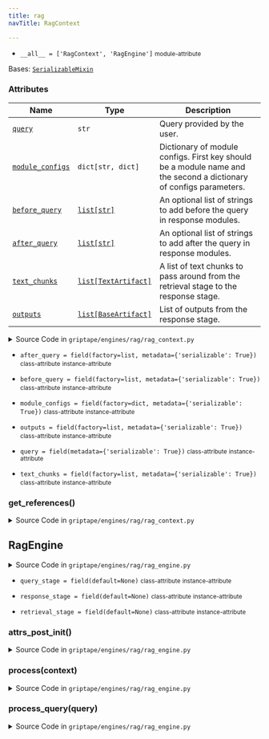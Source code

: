 ```yaml
---
title: rag
navTitle: RagContext

---
```


-   `__all__ = ['RagContext', 'RagEngine']` <small>module-attribute</small>  <span id="griptape.engines.rag.__all__"></span> 

<span id="griptape.engines.rag.RagContext"></span>

Bases:
 [`SerializableMixin`](../../mixins/serializable_mixin.mdx#griptape.mixins.serializable_mixin.SerializableMixin "SerializableMixin (griptape.mixins.serializable_mixin.SerializableMixin)")

### Attributes

| Name                                                                                                                                                                                                                                                                                                     | Type                                                                                                                       | Description                                                                                                             |
| -------------------------------------------------------------------------------------------------------------------------------------------------------------------------------------------------------------------------------------------------------------------------------------------------------- | -------------------------------------------------------------------------------------------------------------------------- | ----------------------------------------------------------------------------------------------------------------------- |
| <a href="./#griptape.engines.rag.RagContext.query" title="query = field(metadata={'serializable': True})           class-attribute       instance-attribute    (griptape.engines.rag.RagContext.query)"><code class="language-python">query</code></a>                                                   | `str`                                                                                                                      | Query provided by the user.<br/>                                                                                        |
| <a href="./#griptape.engines.rag.RagContext.module_configs" title="module_configs = field(factory=dict, metadata={'serializable': True})           class-attribute       instance-attribute    (griptape.engines.rag.RagContext.module_configs)"><code class="language-python">module_configs</code></a> | `dict[str, dict]`                                                                                                          | Dictionary of module configs. First key should be a module name and the second a dictionary of configs parameters.<br/> |
| <a href="./#griptape.engines.rag.RagContext.before_query" title="before_query = field(factory=list, metadata={'serializable': True})           class-attribute       instance-attribute    (griptape.engines.rag.RagContext.before_query)"><code class="language-python">before_query</code></a>         | <a href="../../../data/artifacts.mdx#list" title="List (list)"><code class="language-python">list[str]</code></a>          | An optional list of strings to add before the query in response modules.<br/>                                           |
| <a href="./#griptape.engines.rag.RagContext.after_query" title="after_query = field(factory=list, metadata={'serializable': True})           class-attribute       instance-attribute    (griptape.engines.rag.RagContext.after_query)"><code class="language-python">after_query</code></a>             | <a href="../../../data/artifacts.mdx#list" title="List (list)"><code class="language-python">list[str]</code></a>          | An optional list of strings to add after the query in response modules.<br/>                                            |
| <a href="./#griptape.engines.rag.RagContext.text_chunks" title="text_chunks = field(factory=list, metadata={'serializable': True})           class-attribute       instance-attribute    (griptape.engines.rag.RagContext.text_chunks)"><code class="language-python">text_chunks</code></a>             | <a href="../../../data/artifacts.mdx#list" title="List (list)"><code class="language-python">list[TextArtifact]</code></a> | A list of text chunks to pass around from the retrieval stage to the response stage.<br/>                               |
| <a href="./#griptape.engines.rag.RagContext.outputs" title="outputs = field(factory=list, metadata={'serializable': True})           class-attribute       instance-attribute    (griptape.engines.rag.RagContext.outputs)"><code class="language-python">outputs</code></a>                             | <a href="../../../data/artifacts.mdx#list" title="List (list)"><code class="language-python">list[BaseArtifact]</code></a> | List of outputs from the response stage.<br/>                                                                           |

<details><summary>Source Code in <code>griptape&#47;engines&#47;rag&#47;rag_context.py</code></summary>

```python
@define(kw_only=True)
class RagContext(SerializableMixin):
    """Used by RagEngine stages and module to pass context that individual modules are expected to update in the `run` method.

    Attributes:
        query: Query provided by the user.
        module_configs: Dictionary of module configs. First key should be a module name and the second a dictionary of configs parameters.
        before_query: An optional list of strings to add before the query in response modules.
        after_query: An optional list of strings to add after the query in response modules.
        text_chunks: A list of text chunks to pass around from the retrieval stage to the response stage.
        outputs: List of outputs from the response stage.
    """

    query: str = field(metadata={"serializable": True})
    module_configs: dict[str, dict] = field(factory=dict, metadata={"serializable": True})
    before_query: list[str] = field(factory=list, metadata={"serializable": True})
    after_query: list[str] = field(factory=list, metadata={"serializable": True})
    text_chunks: list[TextArtifact] = field(factory=list, metadata={"serializable": True})
    outputs: list[BaseArtifact] = field(factory=list, metadata={"serializable": True})

    def get_references(self) -> list[Reference]:
        return utils.references_from_artifacts(self.text_chunks)
```

</details>

-   `after_query = field(factory=list, metadata={'serializable': True})` <small>class-attribute</small> <small>instance-attribute</small>  <span id="griptape.engines.rag.RagContext.after_query"></span> 

-   `before_query = field(factory=list, metadata={'serializable': True})` <small>class-attribute</small> <small>instance-attribute</small>  <span id="griptape.engines.rag.RagContext.before_query"></span> 

-   `module_configs = field(factory=dict, metadata={'serializable': True})` <small>class-attribute</small> <small>instance-attribute</small>  <span id="griptape.engines.rag.RagContext.module_configs"></span> 

-   `outputs = field(factory=list, metadata={'serializable': True})` <small>class-attribute</small> <small>instance-attribute</small>  <span id="griptape.engines.rag.RagContext.outputs"></span> 

-   `query = field(metadata={'serializable': True})` <small>class-attribute</small> <small>instance-attribute</small>  <span id="griptape.engines.rag.RagContext.query"></span> 

-   `text_chunks = field(factory=list, metadata={'serializable': True})` <small>class-attribute</small> <small>instance-attribute</small>  <span id="griptape.engines.rag.RagContext.text_chunks"></span> 

<span id="griptape.engines.rag.RagContext.get_references"></span>

### get_references()

<details><summary>Source Code in <code>griptape&#47;engines&#47;rag&#47;rag_context.py</code></summary>

```python
def get_references(self) -> list[Reference]:
    return utils.references_from_artifacts(self.text_chunks)
```

</details>

<span id="griptape.engines.rag.RagEngine"></span>

## RagEngine

<details><summary>Source Code in <code>griptape&#47;engines&#47;rag&#47;rag_engine.py</code></summary>

```python
@define(kw_only=True)
class RagEngine:
    query_stage: Optional[QueryRagStage] = field(default=None)
    retrieval_stage: Optional[RetrievalRagStage] = field(default=None)
    response_stage: Optional[ResponseRagStage] = field(default=None)

    def __attrs_post_init__(self) -> None:
        modules = []

        if self.query_stage is not None:
            modules.extend(self.query_stage.modules)

        if self.retrieval_stage is not None:
            modules.extend(self.retrieval_stage.modules)

        if self.response_stage is not None:
            modules.extend(self.response_stage.modules)

        module_names = [m.name for m in modules]

        if len(module_names) > len(set(module_names)):
            raise ValueError("module names have to be unique")

    def process_query(self, query: str) -> RagContext:
        return self.process(RagContext(query=query))

    def process(self, context: RagContext) -> RagContext:
        if self.query_stage:
            context = self.query_stage.run(context)

        if self.retrieval_stage:
            context = self.retrieval_stage.run(context)

        if self.response_stage:
            context = self.response_stage.run(context)

        return context
```

</details>

-   `query_stage = field(default=None)` <small>class-attribute</small> <small>instance-attribute</small>  <span id="griptape.engines.rag.RagEngine.query_stage"></span> 

-   `response_stage = field(default=None)` <small>class-attribute</small> <small>instance-attribute</small>  <span id="griptape.engines.rag.RagEngine.response_stage"></span> 

-   `retrieval_stage = field(default=None)` <small>class-attribute</small> <small>instance-attribute</small>  <span id="griptape.engines.rag.RagEngine.retrieval_stage"></span> 

<span id="griptape.engines.rag.RagEngine.__attrs_post_init__"></span>

### **attrs_post_init**()

<details><summary>Source Code in <code>griptape&#47;engines&#47;rag&#47;rag_engine.py</code></summary>

```python
def __attrs_post_init__(self) -> None:
    modules = []

    if self.query_stage is not None:
        modules.extend(self.query_stage.modules)

    if self.retrieval_stage is not None:
        modules.extend(self.retrieval_stage.modules)

    if self.response_stage is not None:
        modules.extend(self.response_stage.modules)

    module_names = [m.name for m in modules]

    if len(module_names) > len(set(module_names)):
        raise ValueError("module names have to be unique")
```

</details>

<span id="griptape.engines.rag.RagEngine.process"></span>

### process(context)

<details><summary>Source Code in <code>griptape&#47;engines&#47;rag&#47;rag_engine.py</code></summary>

```python
def process(self, context: RagContext) -> RagContext:
    if self.query_stage:
        context = self.query_stage.run(context)

    if self.retrieval_stage:
        context = self.retrieval_stage.run(context)

    if self.response_stage:
        context = self.response_stage.run(context)

    return context
```

</details>

<span id="griptape.engines.rag.RagEngine.process_query"></span>

### process_query(query)

<details><summary>Source Code in <code>griptape&#47;engines&#47;rag&#47;rag_engine.py</code></summary>

```python
def process_query(self, query: str) -> RagContext:
    return self.process(RagContext(query=query))
```

</details>
